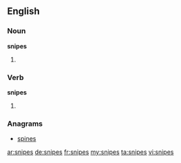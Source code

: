 ==English==

===Noun===
'''snipes'''

# {{plural of|snipe}}

===Verb===
'''snipes'''

# {{third-person singular of|snipe}}

===Anagrams===
* [[spines#English|spines]]

[[ar:snipes]]
[[de:snipes]]
[[fr:snipes]]
[[my:snipes]]
[[ta:snipes]]
[[vi:snipes]]